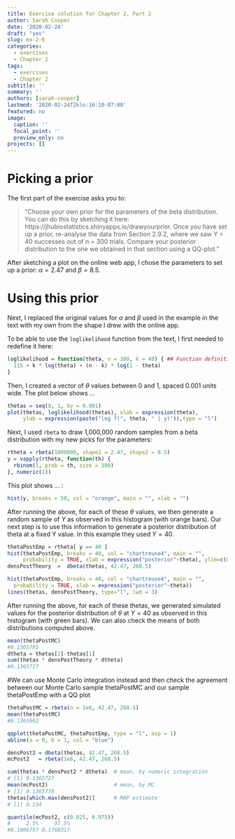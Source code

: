 ```yaml
--- 
title: Exercise solution for Chapter 2, Part 2
author: Sarah Cooper
date: '2020-02-24'
draft: "yes"
slug: ex-2-6
categories: 
  - exercises
  - Chapter 2
tags: 
  - exercises
  - Chapter 2
subtitle: ''
summary: ''
authors: [sarah-cooper]
lastmod: '2020-02-24T2klo:16:10-07:00'
featured: no
image:
  caption: ''
  focal_point: ''
  preview_only: no
projects: []
---
```


# Picking a prior

The first part of the exercise asks you to:

> "Choose your own prior for the parameters of the beta distribution. You can do this by sketching it here: https://jhubiostatistics.shinyapps.io/drawyourprior. Once you have set up a prior, re-analyse the data from Section 2.9.2, where we saw Y = 40 successes out of n = 300 trials. Compare your posterior distribution to the one we obtained in that section using a QQ-plot." 

After sketching a plot on the online web app, I chose the parameters to set up a prior: $\alpha = 2.47$ and $\beta = 8.5$. 

# Using this prior

Next, I replaced the original values for $\alpha$ and $\beta$ used in the example in the text with my own from the shape I drew with the online app.

To be able to use the `loglikelihood` function from the text, I first needed to redefine it here:

```r
loglikelihood = function(theta, n = 300, k = 40) { ## Function definition from the textbook
  115 + k * log(theta) + (n - k) * log(1 - theta)
}
```

Then, I created a vector of $\theta$ values between 0 and 1, spaced 0.001 units wide. The plot below shows ...

```r
thetas = seq(0, 1, by = 0.001)
plot(thetas, loglikelihood(thetas), xlab = expression(theta),
     ylab = expression(paste("log f(", theta, " | y)")),type = "l")
```

Next, I used `rbeta` to draw 1,000,000 random samples from a beta distribution with my new picks for the parameters:

```r
rtheta = rbeta(1000000, shape1 = 2.47, shape2 = 8.5)
y = vapply(rtheta, function(th) {
  rbinom(1, prob = th, size = 300)
}, numeric(1))
```

This plot shows ... :

```r
hist(y, breaks = 50, col = "orange", main = "", xlab = "")
```

After running the above, for each of these $\theta$ values, we then generate a random sample of $Y$ as observed in this histogram (with orange bars). Our next step is to use this information to generate a posterior distribution of theta at a fixed Y value. In this example they used $Y=40$.

```r
thetaPostEmp = rtheta[ y == 40 ]
hist(thetaPostEmp, breaks = 40, col = "chartreuse4", main = "",
     probability = TRUE, xlab = expression("posterior"~theta), ylim=c(0,40))
densPostTheory  =  dbeta(thetas, 42.47, 268.5)
```

```r
hist(thetaPostEmp, breaks = 40, col = "chartreuse4", main = "",
  probability = TRUE, xlab = expression("posterior"~theta))
lines(thetas, densPostTheory, type="l", lwd = 3)
```

After running the above, for each of these thetas, we generated simulated values for the posterior distribution of $\theta$ at $Y=40$ as observed in this histogram (with green bars). We can also check the means of both distributions computed above.

```r
mean(thetaPostMC)
#0.1365705
dtheta = thetas[2]-thetas[1]
sum(thetas * densPostTheory * dtheta)
#0.1365727

```

#We can use Monte Carlo integration instead and then check the agreement between our Monte Carlo sample thetaPostMC and our sample thetaPostEmp with a QQ plot
```r
thetaPostMC = rbeta(n = 1e6, 42.47, 268.5)
mean(thetaPostMC)
#0.1365902

qqplot(thetaPostMC, thetaPostEmp, type = "l", asp = 1)
abline(a = 0, b = 1, col = "blue")

densPost2 = dbeta(thetas, 42.47, 268.5)
mcPost2   = rbeta(1e6, 42.47, 268.5)

sum(thetas * densPost2 * dtheta)  # mean, by numeric integration
# [1] 0.1365727
mean(mcPost2)                     # mean, by MC
# [1] 0.1365778
thetas[which.max(densPost2)]      # MAP estimate
# [1] 0.134

quantile(mcPost2, c(0.025, 0.975))
#     2.5%     97.5% 
#0.1006757 0.1768317 
```
